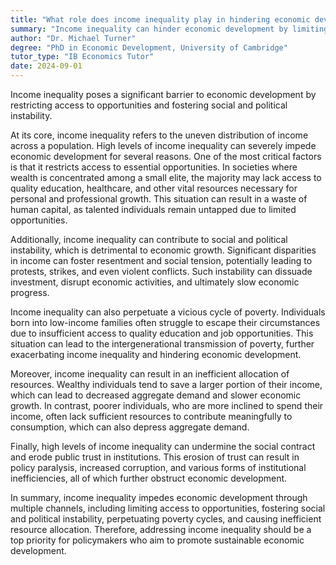 ```yaml
---
title: "What role does income inequality play in hindering economic development?"
summary: "Income inequality can hinder economic development by limiting access to opportunities and creating social and political instability."
author: "Dr. Michael Turner"
degree: "PhD in Economic Development, University of Cambridge"
tutor_type: "IB Economics Tutor"
date: 2024-09-01
---
```


Income inequality poses a significant barrier to economic development by restricting access to opportunities and fostering social and political instability.

At its core, income inequality refers to the uneven distribution of income across a population. High levels of income inequality can severely impede economic development for several reasons. One of the most critical factors is that it restricts access to essential opportunities. In societies where wealth is concentrated among a small elite, the majority may lack access to quality education, healthcare, and other vital resources necessary for personal and professional growth. This situation can result in a waste of human capital, as talented individuals remain untapped due to limited opportunities.

Additionally, income inequality can contribute to social and political instability, which is detrimental to economic growth. Significant disparities in income can foster resentment and social tension, potentially leading to protests, strikes, and even violent conflicts. Such instability can dissuade investment, disrupt economic activities, and ultimately slow economic progress.

Income inequality can also perpetuate a vicious cycle of poverty. Individuals born into low-income families often struggle to escape their circumstances due to insufficient access to quality education and job opportunities. This situation can lead to the intergenerational transmission of poverty, further exacerbating income inequality and hindering economic development.

Moreover, income inequality can result in an inefficient allocation of resources. Wealthy individuals tend to save a larger portion of their income, which can lead to decreased aggregate demand and slower economic growth. In contrast, poorer individuals, who are more inclined to spend their income, often lack sufficient resources to contribute meaningfully to consumption, which can also depress aggregate demand.

Finally, high levels of income inequality can undermine the social contract and erode public trust in institutions. This erosion of trust can result in policy paralysis, increased corruption, and various forms of institutional inefficiencies, all of which further obstruct economic development.

In summary, income inequality impedes economic development through multiple channels, including limiting access to opportunities, fostering social and political instability, perpetuating poverty cycles, and causing inefficient resource allocation. Therefore, addressing income inequality should be a top priority for policymakers who aim to promote sustainable economic development.
    